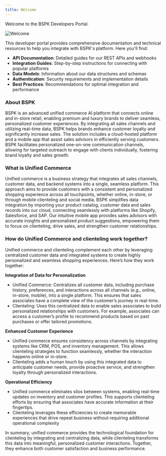 ```yaml
---
title: Welcome
---
```


Welcome to the BSPK Developers Portal.

![Welcome](/images/welcome-banner.png)

This developer portal provides comprehensive documentation and technical resources to help you integrate with BSPK's platform. Here you'll find:

- **API Documentation**: Detailed guides for our REST APIs and webhooks
- **Integration Guides**: Step-by-step instructions for connecting with popular platforms
- **Data Models**: Information about our data structures and schemas
- **Authentication**: Security requirements and implementation details
- **Best Practices**: Recommendations for optimal integration and performance

### About BSPK
BSPK is an advanced unified commerce AI platform that connects online and in-store retail, enabling premium and luxury brands to deliver seamless, personalized customer experiences. By integrating all sales channels and utilizing real-time data, BSPK helps brands enhance customer loyalty and significantly increase sales. The solution includes a cloud-hosted platform and a mobile app that assist sales advisors in efficiently serving customers. BSPK facilitates personalized one-on-one communication channels, allowing for targeted outreach to engage with clients individually, fostering brand loyalty and sales growth. 

### What is Unified Commerce
Unified commerce is a business strategy that integrates all sales channels, customer data, and backend systems into a single, seamless platform. This approach aims to provide customers with a consistent and personalized shopping experience across all touchpoints, whether online, in-store, or through mobile clienteling and social media. BSPK simplifies data integration by importing your product catalog, customer data and sales records into our cloud, connecting seamlessly with platforms like Shopify, Salesforce, and SAP. Our intuitive mobile app provides sales advisors with accurate insights and personalized product suggestions, empowering them to focus on clienteling, drive sales, and strengthen customer relationships.

### How do Unified Commerce and clienteling work together?

Unified commerce and clienteling complement each other by leveraging centralized customer data and integrated systems to create highly personalized and seamless shopping experiences. Here’s how they work together:

**Integration of Data for Personalization**
- Unified Commerce: Centralizes all customer data, including purchase history, preferences, and interactions across all channels (e.g., online, in-store, mobile), into a single platform. This ensures that sales associates have a complete view of the customer’s journey in real-time.
- Clienteling: Uses this centralized data to enable sales associates to build personalized relationships with customers. For example, associates can access a customer’s profile to recommend products based on past purchases or offer tailored promotions.

**Enhanced Customer Experience**
- Unified commerce ensures consistency across channels by integrating systems like CRM, POS, and inventory management. This allows clienteling strategies to function seamlessly, whether the interaction happens online or in-store.
- Clienteling adds a human touch by using this integrated data to anticipate customer needs, provide proactive service, and strengthen loyalty through personalized interactions.

**Operational Efficiency**
- Unified commerce eliminates silos between systems, enabling real-time updates on inventory and customer profiles. This supports clienteling efforts by ensuring that associates have accurate information at their fingertips.
- Clienteling leverages these efficiencies to create memorable experiences that drive repeat business without requiring additional operational complexity

In summary, unified commerce provides the technological foundation for clienteling by integrating and centralizing data, while clienteling transforms this data into meaningful, personalized customer interactions. Together, they enhance both customer satisfaction and business performance.


